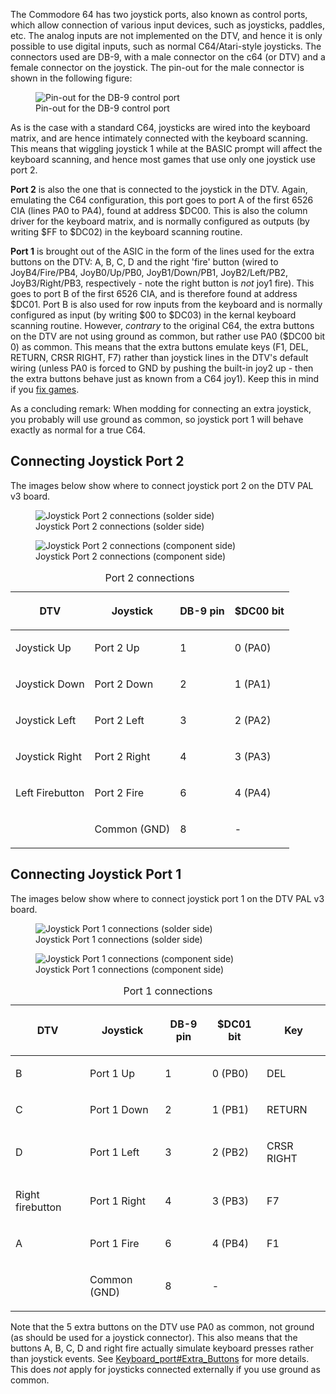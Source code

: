 The Commodore 64 has two joystick ports, also known as control ports, which allow connection of various input devices, such as joysticks, paddles, etc. The analog inputs are not implemented on the DTV, and hence it is only possible to use digital inputs, such as normal C64/Atari-style joysticks. The connectors used are DB-9, with a male connector on the c64 (or DTV) and a female connector on the joystick. The pin-out for the male connector is shown in the following figure:

[[Image:Joy-male_160.gif|Pin-out for the DB-9 control port]]

As is the case with a standard C64, joysticks are wired into the keyboard matrix, and are hence intimately connected with the keyboard scanning. This means that wiggling joystick 1 while at the BASIC prompt will affect the keyboard scanning, and hence most games that use only one joystick use port 2.

'''Port 2''' is also the one that is connected to the joystick in the DTV. Again, emulating the C64 configuration, this port goes to port A of the first 6526 CIA (lines PA0 to PA4), found at address $DC00. This is also the column driver for the keyboard matrix, and is normally configured as outputs (by writing $FF to $DC02) in the keyboard scanning routine.

'''Port 1''' is brought out of the ASIC in the form of the lines used for the extra buttons on the DTV: A, B, C, D and the right 'fire' button (wired to JoyB4/Fire/PB4, JoyB0/Up/PB0, JoyB1/Down/PB1, JoyB2/Left/PB2, JoyB3/Right/PB3, respectively - note the right button is ''not'' joy1 fire). This goes to port B of the first 6526 CIA, and is therefore found at address $DC01. Port B is also used for row inputs from the keyboard and is normally configured as input (by writing $00 to $DC03) in the kernal keyboard scanning routine. However, ''contrary'' to the original C64, the extra buttons on the DTV are not using ground as common, but rather use PA0 ($DC00 bit 0) as common. This means that the extra buttons emulate keys (F1, DEL, RETURN, CRSR RIGHT, F7) rather than joystick lines in the DTV's default wiring (unless PA0 is forced to GND by pushing the built-in joy2 up - then the extra buttons behave just as known from a C64 joy1). Keep this in mind if you [[Fixing Games for the DTV|fix games]].

As a concluding remark: When modding for connecting an extra joystick, you probably will use ground as common, so joystick port 1 will behave exactly as normal for a true C64.

==Connecting Joystick Port 2==

The images below show where to connect joystick port 2 on the DTV PAL v3 board.

[[Image:DTV_v3_joy2_solder.jpg|Joystick Port 2 connections (solder side)]]

[[Image:DTV_v3_joy2_comp.jpg|Joystick Port 2 connections (component side)]]


{| border="1" cellpadding="2"
|+Port 2 connections
|-
!DTV             !! Joystick     !! DB-9 pin !! $DC00 bit
|-
|Joystick Up     || Port 2 Up    ||     1    || 0 (PA0)
|-
|Joystick Down   || Port 2 Down  ||     2    || 1 (PA1)
|-
|Joystick Left   || Port 2 Left  ||     3    || 2 (PA2)
|-
|Joystick Right  || Port 2 Right ||     4    || 3 (PA3)
|-
|Left Firebutton || Port 2 Fire  ||     6    || 4 (PA4)
|-
|                || Common (GND) ||     8    || -
|}

==Connecting Joystick Port 1==

The images below show where to connect joystick port 1 on the DTV PAL v3 board.

[[Image:DTV_v3_joy1_solder.jpg|Joystick Port 1 connections (solder side)]]

[[Image:DTV_v3_joy1_comp.jpg|Joystick Port 1 connections (component side)]]


{| border="1" cellpadding="2"
|+Port 1 connections
|-
!DTV              !! Joystick     !! DB-9 pin !! $DC01 bit !! Key
|-
|B                || Port 1 Up    ||     1    || 0 (PB0) || DEL
|-
|C                || Port 1 Down  ||     2    || 1 (PB1) || RETURN
|-
|D                || Port 1 Left  ||     3    || 2 (PB2) || CRSR RIGHT
|-
|Right firebutton || Port 1 Right ||     4    || 3 (PB3) || F7
|-
|A                || Port 1 Fire  ||     6    || 4 (PB4) || F1
|-
|                 || Common (GND) ||     8    || - ||
|}

Note that the 5 extra buttons on the DTV use PA0 as common, not ground (as should be used for a joystick connector). This also means that the buttons A, B, C, D and right fire actually simulate keyboard presses rather than joystick events. See [[Keyboard_port#Extra_Buttons]] for more details. This does ''not'' apply for joysticks connected externally if you use ground as common.